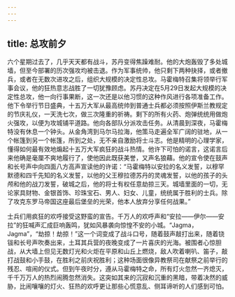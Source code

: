 ```yaml
---
---
---
```

title: 总攻前夕
---




六个星期过去了，几乎天天都有战斗，苏丹变得焦躁难耐。他的大炮轰毁了多处城墙，但至今部署的历次强攻均被击退。作为军事统帅，他只剩下两种抉择，或者撤兵，或者在无数次进攻之后，组织大规模的决定性总攻。马霍梅特召集将领举行军事会议，他的狂热意志战胜了一切犹豫顾虑。苏丹决定在5月29日发起大规模的决定性总攻，他一向行事果断，这一次还是以他习惯的这种作风进行各项准备工作。他下令举行节日盛典，十五万大军从最高统帅到普通士兵都必须按照伊斯兰教规定的节庆礼仪，一天洗七次，做三次隆重的祈祷。剩下的所有火药、炮弹统统用做炮火强攻，以便为攻城铺平道路。他向各部队分派攻击任务。从清晨到深夜，马霍梅特没有休息一个钟头。从金角湾到马尔马拉海，他策马走遍全军广阔的驻地，从一个帐篷到另一个帐篷，所到之处，无不亲自激励将士斗志。他是精明的心理学家，懂得如何最有效地煽起十五万大军疯狂的战斗热情。他许下可怕的诺言，这诺言后来他确是毫厘不爽地履行了，使他因此既获美誉，又声名狼藉。他的宣令使在鼓声和长号声中向四面八方高声宣读他的许诺：“马霍梅特以安拉的名义发誓，以穆罕默德和四千先知的名义发誓，以他的父王穆拉德苏丹的灵魂发誓，以他的孩子的头颅和他的战刀发誓，破城之后，他的将士有权任意劫掠三天。城墙里面的一切，无论家具财物、金银首饰、珍珠宝石、男人、妇女、儿童，统统属于胜利的士兵。除了攻克东罗马帝国这座最后堡垒的光荣，他本人放弃分享任何战果。”

士兵们用疯狂的欢呼接受这野蛮的宣告。千万人的欢呼声和“安拉——伊尔——安拉”的狂喊声汇成巨响轰鸣，犹如风暴袭向惊惶不安的小城。“Jagma，Jagma”，“劫掠！劫掠！”这一个词变成了战斗口号，随着鼓声敲打出来，随着铙钹和长号声吹奏出来，土耳其兵营的夜晚变成了一片喜庆的光海。被围者心惊胆战，从大墙上但见无数灯光和火炬在平原和山丘上燃烧，敌人吹着喇叭、笛子，敲打战鼓和小手鼓，在胜利之前庆祝胜利；这种场面很像异教祭司在献祭之前举行的残忍、喧闹的仪式。但到午夜时分，遵从马霍梅特之命，所有灯火忽然一齐熄灭，千千万万人的热烈闹腾忽然消失。这突如其来的沉寂和沉重的黑暗，带着决然的威胁，比闹嚷嚷的灯火、狂热的欢呼更让那些心慌意乱、侧耳谛听的人们感到可怕。